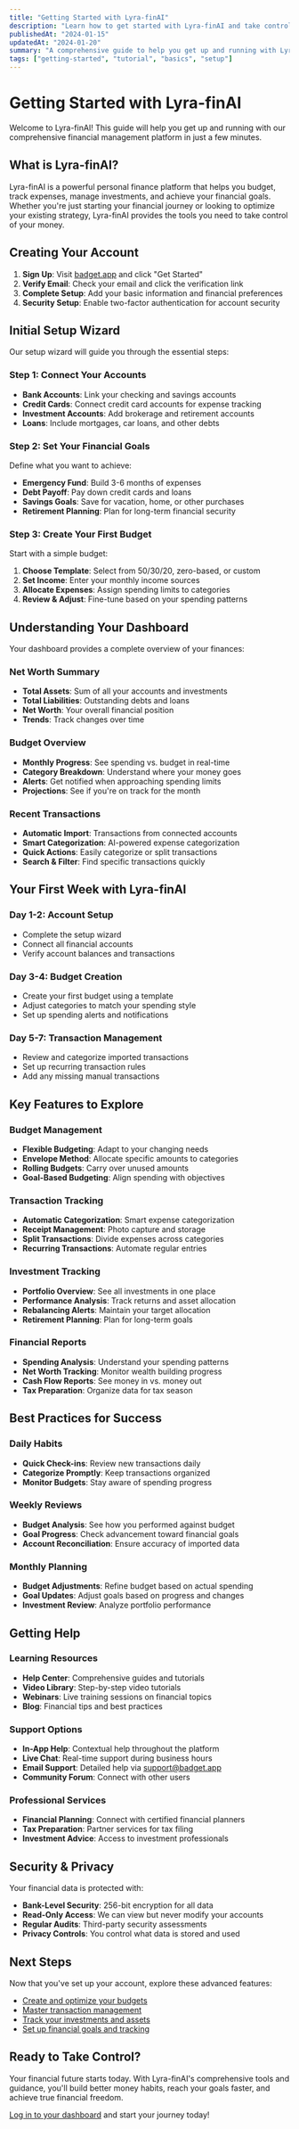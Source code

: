 ```yaml
---
title: "Getting Started with Lyra-finAI"
description: "Learn how to get started with Lyra-finAI and take control of your personal finances."
publishedAt: "2024-01-15"
updatedAt: "2024-01-20"
summary: "A comprehensive guide to help you get up and running with Lyra-finAI's financial management tools quickly."
tags: ["getting-started", "tutorial", "basics", "setup"]
---
```


# Getting Started with Lyra-finAI

Welcome to Lyra-finAI! This guide will help you get up and running with our comprehensive financial management platform in just a few minutes.

## What is Lyra-finAI?

Lyra-finAI is a powerful personal finance platform that helps you budget, track expenses, manage investments, and achieve your financial goals. Whether you're just starting your financial journey or looking to optimize your existing strategy, Lyra-finAI provides the tools you need to take control of your money.

## Creating Your Account

1. **Sign Up**: Visit [badget.app](https://badget.app) and click "Get Started"
2. **Verify Email**: Check your email and click the verification link
3. **Complete Setup**: Add your basic information and financial preferences
4. **Security Setup**: Enable two-factor authentication for account security

## Initial Setup Wizard

Our setup wizard will guide you through the essential steps:

### Step 1: Connect Your Accounts

- **Bank Accounts**: Link your checking and savings accounts
- **Credit Cards**: Connect credit card accounts for expense tracking
- **Investment Accounts**: Add brokerage and retirement accounts
- **Loans**: Include mortgages, car loans, and other debts

### Step 2: Set Your Financial Goals

Define what you want to achieve:

- **Emergency Fund**: Build 3-6 months of expenses
- **Debt Payoff**: Pay down credit cards and loans
- **Savings Goals**: Save for vacation, home, or other purchases
- **Retirement Planning**: Plan for long-term financial security

### Step 3: Create Your First Budget

Start with a simple budget:

1. **Choose Template**: Select from 50/30/20, zero-based, or custom
2. **Set Income**: Enter your monthly income sources
3. **Allocate Expenses**: Assign spending limits to categories
4. **Review & Adjust**: Fine-tune based on your spending patterns

## Understanding Your Dashboard

Your dashboard provides a complete overview of your finances:

### Net Worth Summary
- **Total Assets**: Sum of all your accounts and investments
- **Total Liabilities**: Outstanding debts and loans
- **Net Worth**: Your overall financial position
- **Trends**: Track changes over time

### Budget Overview
- **Monthly Progress**: See spending vs. budget in real-time
- **Category Breakdown**: Understand where your money goes
- **Alerts**: Get notified when approaching spending limits
- **Projections**: See if you're on track for the month

### Recent Transactions
- **Automatic Import**: Transactions from connected accounts
- **Smart Categorization**: AI-powered expense categorization
- **Quick Actions**: Easily categorize or split transactions
- **Search & Filter**: Find specific transactions quickly

## Your First Week with Lyra-finAI

### Day 1-2: Account Setup
- Complete the setup wizard
- Connect all financial accounts
- Verify account balances and transactions

### Day 3-4: Budget Creation
- Create your first budget using a template
- Adjust categories to match your spending style
- Set up spending alerts and notifications

### Day 5-7: Transaction Management
- Review and categorize imported transactions
- Set up recurring transaction rules
- Add any missing manual transactions

## Key Features to Explore

### Budget Management
- **Flexible Budgeting**: Adapt to your changing needs
- **Envelope Method**: Allocate specific amounts to categories
- **Rolling Budgets**: Carry over unused amounts
- **Goal-Based Budgeting**: Align spending with objectives

### Transaction Tracking
- **Automatic Categorization**: Smart expense categorization
- **Receipt Management**: Photo capture and storage
- **Split Transactions**: Divide expenses across categories
- **Recurring Transactions**: Automate regular entries

### Investment Tracking
- **Portfolio Overview**: See all investments in one place
- **Performance Analysis**: Track returns and asset allocation
- **Rebalancing Alerts**: Maintain your target allocation
- **Retirement Planning**: Plan for long-term goals

### Financial Reports
- **Spending Analysis**: Understand your spending patterns
- **Net Worth Tracking**: Monitor wealth building progress
- **Cash Flow Reports**: See money in vs. money out
- **Tax Preparation**: Organize data for tax season

## Best Practices for Success

### Daily Habits
- **Quick Check-ins**: Review new transactions daily
- **Categorize Promptly**: Keep transactions organized
- **Monitor Budgets**: Stay aware of spending progress

### Weekly Reviews
- **Budget Analysis**: See how you performed against budget
- **Goal Progress**: Check advancement toward financial goals
- **Account Reconciliation**: Ensure accuracy of imported data

### Monthly Planning
- **Budget Adjustments**: Refine budget based on actual spending
- **Goal Updates**: Adjust goals based on progress and changes
- **Investment Review**: Analyze portfolio performance

## Getting Help

### Learning Resources
- **Help Center**: Comprehensive guides and tutorials
- **Video Library**: Step-by-step video tutorials
- **Webinars**: Live training sessions on financial topics
- **Blog**: Financial tips and best practices

### Support Options
- **In-App Help**: Contextual help throughout the platform
- **Live Chat**: Real-time support during business hours
- **Email Support**: Detailed help via support@badget.app
- **Community Forum**: Connect with other users

### Professional Services
- **Financial Planning**: Connect with certified financial planners
- **Tax Preparation**: Partner services for tax filing
- **Investment Advice**: Access to investment professionals

## Security & Privacy

Your financial data is protected with:

- **Bank-Level Security**: 256-bit encryption for all data
- **Read-Only Access**: We can view but never modify your accounts
- **Regular Audits**: Third-party security assessments
- **Privacy Controls**: You control what data is stored and used

## Next Steps

Now that you've set up your account, explore these advanced features:

- [Create and optimize your budgets](/help/budget-management)
- [Master transaction management](/help/transactions)
- [Track your investments and assets](/help/assets-investments)
- [Set up financial goals and tracking](/help/goal-setting)

## Ready to Take Control?

Your financial future starts today. With Lyra-finAI's comprehensive tools and guidance, you'll build better money habits, reach your goals faster, and achieve true financial freedom.

[Log in to your dashboard](https://app.badget.app) and start your journey today!